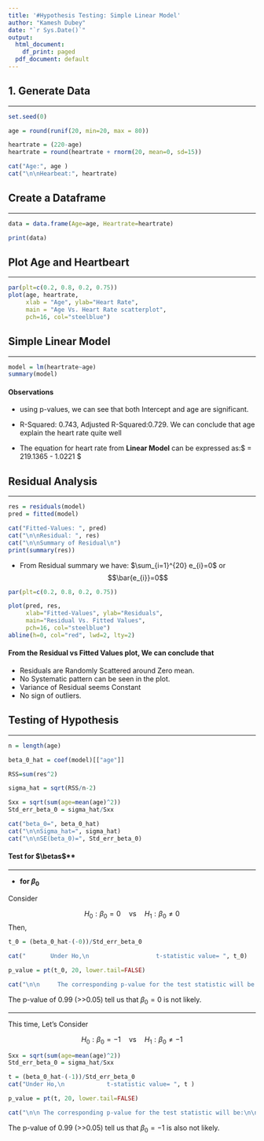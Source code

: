 ```yaml
---
title: '#Hypothesis Testing: Simple Linear Model'
author: "Kamesh Dubey"
date: "`r Sys.Date()`"
output:
  html_document:
    df_print: paged
  pdf_document: default
---
```


## 1. Generate Data

--- 

```r
set.seed(0)

age = round(runif(20, min=20, max = 80))

heartrate = (220-age)
heartrate = round(heartrate + rnorm(20, mean=0, sd=15))

cat("Age:", age )
cat("\n\nHearbeat:", heartrate)
```
## Create a Dataframe

---

```r
data = data.frame(Age=age, Heartrate=heartrate)

print(data)
```

## Plot Age and Heartbeart

---

```r
par(plt=c(0.2, 0.8, 0.2, 0.75))
plot(age, heartrate,
     xlab = "Age", ylab="Heart Rate",
     main = "Age Vs. Heart Rate scatterplot",
     pch=16, col="steelblue")
```

## Simple Linear Model

---

```r
model = lm(heartrate~age)
summary(model)
```

#### Observations

- using p-values, we can see that both Intercept and age are significant.

- R-Squared: 0.743, Adjusted R-Squared:0.729. We can conclude that age explain the heart rate quite well

- The equation for heart rate from **Linear Model** can be expressed as:$ \text{heart rate} = 219.1365 - 1.0221 \times \text{age}$




## Residual Analysis

---

```r
res = residuals(model)
pred = fitted(model)

cat("Fitted-Values: ", pred)
cat("\n\nResidual: ", res)
cat("\n\nSummary of Residual\n")
print(summary(res))
```
- From Residual summary we have: 
                              $\sum_{i=1}^{20} e_{i}=0$ or $$\bar{e_{i}}=0$$



```r
par(plt=c(0.2, 0.8, 0.2, 0.75))

plot(pred, res,
     xlab="Fitted-Values", ylab="Residuals",
     main="Residual Vs. Fitted Values",
     pch=16, col="steelblue")
abline(h=0, col="red", lwd=2, lty=2)

```

#### From the Residual vs Fitted Values plot, We can conclude that 
- Residuals are Randomly Scattered around Zero mean.
- No Systematic pattern can be seen in the plot.
- Variance of Residual seems Constant
- No sign of outliers.


## Testing of Hypothesis

---

```r
n = length(age)

beta_0_hat = coef(model)[["age"]]

RSS=sum(res^2)

sigma_hat = sqrt(RSS/n-2)

Sxx = sqrt(sum(age=mean(age)^2))
Std_err_beta_0 = sigma_hat/Sxx

cat("beta_0=", beta_0_hat)
cat("\n\nSigma_hat=", sigma_hat)
cat("\n\nSE(beta_0)=", Std_err_beta_0)
```

#### Test for $\betas$**

---

- **for $\beta_{0}$**

Consider

$$H_0: \beta_{0} = 0 \quad \text{vs} \quad H_1: \beta_{0} \neq 0 $$
Then,
```r
t_0 = (beta_0_hat-(-0))/Std_err_beta_0

cat("       Under Ho,\n                   t-statistic value= ", t_0)

p_value = pt(t_0, 20, lower.tail=FALSE)

cat("\n\n     The corresponding p-value for the test statistic will be:\n\n                     p-value=", p_value)
```
The p-value of 0.99 (>>0.05) tell us that $\beta_{0}=0$ is not likely. 

---

This time, Let's Consider 


$$H_0: \beta_{0} = -1 \quad \text{vs}  \quad H_1: \beta_{0} \neq -1$$

```r
Sxx = sqrt(sum(age=mean(age)^2))
Std_err_beta_0 = sigma_hat/Sxx

t = (beta_0_hat-(-1))/Std_err_beta_0
cat("Under Ho,\n            t-statistic value= ", t )

p_value = pt(t, 20, lower.tail=FALSE)

cat("\n\n The corresponding p-value for the test statistic will be:\n\n              p-value=", p_value)
```
The p-value of 0.99 (>>0.05) tell us that $\beta_{0}=-1$ is also not likely. 

